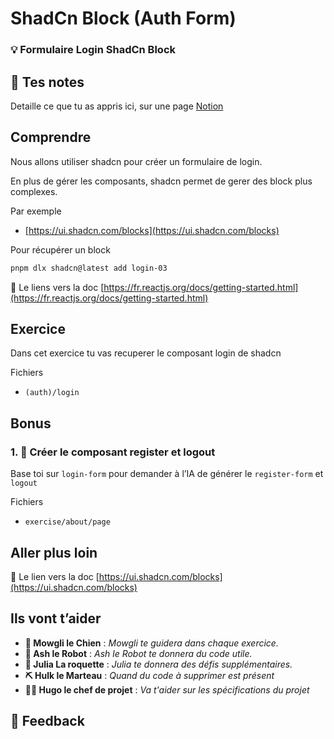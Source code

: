 # ShadCn Block (Auth Form)

### 💡 Formulaire Login ShadCn Block

## 📝 Tes notes

Detaille ce que tu as appris ici, sur une page [Notion](https://go.mikecodeur.com/course-notes-template)

## Comprendre

Nous allons utiliser shadcn pour créer un formulaire de login.

En plus de gérer les composants, shadcn permet de gerer des block plus complexes.

Par exemple

- [https://ui.shadcn.com/blocks](https://ui.shadcn.com/blocks)

Pour récupérer un block

```bash
pnpm dlx shadcn@latest add login-03
```

📑 Le liens vers la doc [https://fr.reactjs.org/docs/getting-started.html](https://fr.reactjs.org/docs/getting-started.html)

## Exercice

Dans cet exercice tu vas recuperer le composant login de shadcn

Fichiers

- `(auth)/login`

## Bonus

### 1. 🚀 Créer le composant register et logout

Base toi sur `login-form` pour demander à l’IA de générer le `register-form` et `logout`

Fichiers

- `exercise/about/page`

###

## Aller plus loin

📑 Le lien vers la doc [https://ui.shadcn.com/blocks](https://ui.shadcn.com/blocks)

## Ils vont t’aider

- **🐶 Mowgli le Chien** : _Mowgli te guidera dans chaque exercice._
- **🤖 Ash le Robot** : _Ash le Robot te donnera du code utile._
- **🚀 Julia La roquette** : _Julia te donnera des défis supplémentaires._
- **⛏️ Hulk le Marteau** : _Quand du code à supprimer est présent_
- **👨‍✈️ Hugo le chef de projet** : _Va t'aider sur les spécifications du projet_

## 🐜 Feedback
